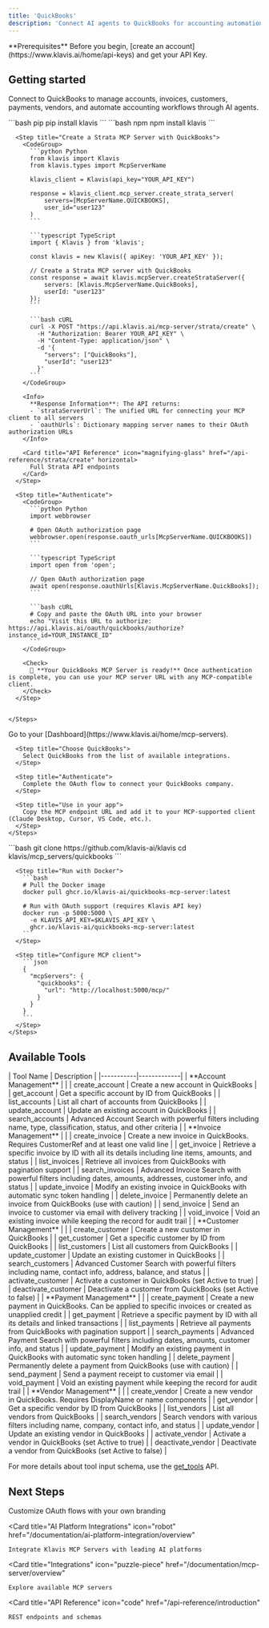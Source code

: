 ```yaml
---
title: 'QuickBooks'
description: 'Connect AI agents to QuickBooks for accounting automation and financial data management'
---
```


<Info>
  **Prerequisites**
  Before you begin, [create an account](https://www.klavis.ai/home/api-keys) and get your API Key.
</Info>

## Getting started

Connect to QuickBooks to manage accounts, invoices, customers, payments, vendors, and automate accounting workflows through AI agents.

<Tabs>
  <Tab title="API">
    <Steps>
      <Step title="Install the SDKs (optional)">
        <CodeGroup>
          ```bash pip
          pip install klavis
          ```
          ```bash npm
          npm install klavis
          ```
        </CodeGroup>
      </Step>
      
      <Step title="Create a Strata MCP Server with QuickBooks">
        <CodeGroup>
          ```python Python
          from klavis import Klavis
          from klavis.types import McpServerName
          
          klavis_client = Klavis(api_key="YOUR_API_KEY")
          
          response = klavis_client.mcp_server.create_strata_server(
              servers=[McpServerName.QUICKBOOKS],
              user_id="user123"
          )
          ```
          
          ```typescript TypeScript
          import { Klavis } from 'klavis';
          
          const klavis = new Klavis({ apiKey: 'YOUR_API_KEY' });
          
          // Create a Strata MCP server with QuickBooks
          const response = await klavis.mcpServer.createStrataServer({
              servers: [Klavis.McpServerName.QuickBooks],
              userId: "user123"
          });
          ```
          
          ```bash cURL
          curl -X POST "https://api.klavis.ai/mcp-server/strata/create" \
            -H "Authorization: Bearer YOUR_API_KEY" \
            -H "Content-Type: application/json" \
            -d '{
              "servers": ["QuickBooks"],
              "userId": "user123"
            }'
          ```
        </CodeGroup>
        
        <Info>
          **Response Information**: The API returns:
          - `strataServerUrl`: The unified URL for connecting your MCP client to all servers
          - `oauthUrls`: Dictionary mapping server names to their OAuth authorization URLs
        </Info>

        <Card title="API Reference" icon="magnifying-glass" href="/api-reference/strata/create" horizontal>
          Full Strata API endpoints
        </Card>
      </Step>
      
      <Step title="Authenticate">
        <CodeGroup>
          ```python Python
          import webbrowser
          
          # Open OAuth authorization page
          webbrowser.open(response.oauth_urls[McpServerName.QUICKBOOKS])
          ```
          
          ```typescript TypeScript
          import open from 'open';
          
          // Open OAuth authorization page
          await open(response.oauthUrls[Klavis.McpServerName.QuickBooks]);
          ```
          
          ```bash cURL
          # Copy and paste the OAuth URL into your browser
          echo "Visit this URL to authorize: https://api.klavis.ai/oauth/quickbooks/authorize?instance_id=YOUR_INSTANCE_ID"
          ```
        </CodeGroup>
        
        <Check>
          🎉 **Your QuickBooks MCP Server is ready!** Once authentication is complete, you can use your MCP server URL with any MCP-compatible client.
        </Check>
      </Step>
      

    </Steps>
  </Tab>
  
  <Tab title="UI">
    <Steps>
      <Step title="Open Dashboard">
        Go to your [Dashboard](https://www.klavis.ai/home/mcp-servers).
      </Step>
      
      <Step title="Choose QuickBooks">
        Select QuickBooks from the list of available integrations.
      </Step>
      
      <Step title="Authenticate">
        Complete the OAuth flow to connect your QuickBooks company.
      </Step>
      
      <Step title="Use in your app">
        Copy the MCP endpoint URL and add it to your MCP-supported client (Claude Desktop, Cursor, VS Code, etc.).
      </Step>
    </Steps>
  </Tab>
  
  <Tab title="Open Source">
    <Steps>
      <Step title="Clone repository (for developers to build from source)">
        ```bash
        git clone https://github.com/klavis-ai/klavis
        cd klavis/mcp_servers/quickbooks
        ```
      </Step>
      
      <Step title="Run with Docker">
        ```bash
        # Pull the Docker image
        docker pull ghcr.io/klavis-ai/quickbooks-mcp-server:latest
        
        # Run with OAuth support (requires Klavis API key)
        docker run -p 5000:5000 \
          -e KLAVIS_API_KEY=$KLAVIS_API_KEY \
          ghcr.io/klavis-ai/quickbooks-mcp-server:latest
        ```
      </Step>
      
      <Step title="Configure MCP client">
        ```json
        {
          "mcpServers": {
            "quickbooks": {
              "url": "http://localhost:5000/mcp/"
            }
          }
        }
        ```
      </Step>
    </Steps>
  </Tab>
</Tabs>

## Available Tools

<Accordion title="Tools Information">
| Tool Name | Description |
|-----------|-------------|
| **Account Management** |  |
| create_account | Create a new account in QuickBooks |
| get_account | Get a specific account by ID from QuickBooks |
| list_accounts | List all chart of accounts from QuickBooks |
| update_account | Update an existing account in QuickBooks |
| search_accounts | Advanced Account Search with powerful filters including name, type, classification, status, and other criteria |
| **Invoice Management** |  |
| create_invoice | Create a new invoice in QuickBooks. Requires CustomerRef and at least one valid line |
| get_invoice | Retrieve a specific invoice by ID with all its details including line items, amounts, and status |
| list_invoices | Retrieve all invoices from QuickBooks with pagination support |
| search_invoices | Advanced Invoice Search with powerful filters including dates, amounts, addresses, customer info, and status |
| update_invoice | Modify an existing invoice in QuickBooks with automatic sync token handling |
| delete_invoice | Permanently delete an invoice from QuickBooks (use with caution) |
| send_invoice | Send an invoice to customer via email with delivery tracking |
| void_invoice | Void an existing invoice while keeping the record for audit trail |
| **Customer Management** |  |
| create_customer | Create a new customer in QuickBooks |
| get_customer | Get a specific customer by ID from QuickBooks |
| list_customers | List all customers from QuickBooks |
| update_customer | Update an existing customer in QuickBooks |
| search_customers | Advanced Customer Search with powerful filters including name, contact info, address, balance, and status |
| activate_customer | Activate a customer in QuickBooks (set Active to true) |
| deactivate_customer | Deactivate a customer from QuickBooks (set Active to false) |
| **Payment Management** |  |
| create_payment | Create a new payment in QuickBooks. Can be applied to specific invoices or created as unapplied credit |
| get_payment | Retrieve a specific payment by ID with all its details and linked transactions |
| list_payments | Retrieve all payments from QuickBooks with pagination support |
| search_payments | Advanced Payment Search with powerful filters including dates, amounts, customer info, and status |
| update_payment | Modify an existing payment in QuickBooks with automatic sync token handling |
| delete_payment | Permanently delete a payment from QuickBooks (use with caution) |
| send_payment | Send a payment receipt to customer via email |
| void_payment | Void an existing payment while keeping the record for audit trail |
| **Vendor Management** |  |
| create_vendor | Create a new vendor in QuickBooks. Requires DisplayName or name components |
| get_vendor | Get a specific vendor by ID from QuickBooks |
| list_vendors | List all vendors from QuickBooks |
| search_vendors | Search vendors with various filters including name, company, contact info, and status |
| update_vendor | Update an existing vendor in QuickBooks |
| activate_vendor | Activate a vendor in QuickBooks (set Active to true) |
| deactivate_vendor | Deactivate a vendor from QuickBooks (set Active to false) |
</Accordion>

<Note>For more details about tool input schema, use the [get_tools](https://docs.klavis.ai/api-reference/mcp-server/get-tools) API.</Note>

## Next Steps

<CardGroup>
  <Card
    title="White-label Authentication"
    icon="palette"
    href="/documentation/auth/white-label"
  >
    Customize OAuth flows with your own branding
  </Card>
  
  <Card
    title="AI Platform Integrations"
    icon="robot"
    href="/documentation/ai-platform-integration/overview"
  >
    Integrate Klavis MCP Servers with leading AI platforms
  </Card>
  
  <Card
    title="Integrations"
    icon="puzzle-piece"
    href="/documentation/mcp-server/overview"
  >
    Explore available MCP servers
  </Card>
  
  <Card
    title="API Reference"
    icon="code"
    href="/api-reference/introduction"
  >
    REST endpoints and schemas
  </Card>
</CardGroup>